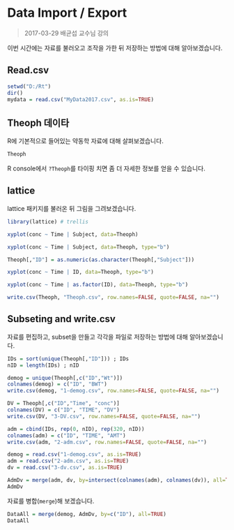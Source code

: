 # Data Import / Export

> 2017-03-29 배균섭 교수님 강의

이번 시간에는 자료를 불러오고 조작을 가한 뒤 저장하는 방법에 대해 알아보겠습니다.

## Read.csv

```{r eval = FALSE}
setwd("D:/Rt")
dir()
mydata = read.csv("MyData2017.csv", as.is=TRUE)
```

## Theoph 데이타

R에 기본적으로 들어있는 약동학 자료에 대해 살펴보겠습니다.

```{r}
Theoph
```

R console에서 `?Theoph`를 타이핑 치면 좀 더 자세한 정보를 얻을 수 있습니다.

## lattice

lattice 패키지를 불러온 뒤 그림을 그려보겠습니다.

```{r}
library(lattice) # trellis

xyplot(conc ~ Time | Subject, data=Theoph)

xyplot(conc ~ Time | Subject, data=Theoph, type="b")

Theoph[,"ID"] = as.numeric(as.character(Theoph[,"Subject"]))

xyplot(conc ~ Time | ID, data=Theoph, type="b")

xyplot(conc ~ Time | as.factor(ID), data=Theoph, type="b")

write.csv(Theoph, "Theoph.csv", row.names=FALSE, quote=FALSE, na="")

```

## Subseting and write.csv

자료를 편집하고, subset을 만들고 각각을 파일로 저장하는 방법에 대해 알아보겠습니다.

```{r}
IDs = sort(unique(Theoph[,"ID"])) ; IDs
nID = length(IDs) ; nID

demog = unique(Theoph[,c("ID","Wt")])
colnames(demog) = c("ID", "BWT")
write.csv(demog, "1-demog.csv", row.names=FALSE, quote=FALSE, na="")

DV = Theoph[,c("ID","Time", "conc")]
colnames(DV) = c("ID", "TIME", "DV")
write.csv(DV, "3-DV.csv", row.names=FALSE, quote=FALSE, na="")

adm = cbind(IDs, rep(0, nID), rep(320, nID))
colnames(adm) = c("ID", "TIME", "AMT")
write.csv(adm, "2-adm.csv", row.names=FALSE, quote=FALSE, na="")

demog = read.csv("1-demog.csv", as.is=TRUE)
adm = read.csv("2-adm.csv", as.is=TRUE)
dv = read.csv("3-dv.csv", as.is=TRUE)

AdmDv = merge(adm, dv, by=intersect(colnames(adm), colnames(dv)), all=TRUE)
AdmDv
```

자료를 병합(`merge`)해 보겠습니다.

```{r}
DataAll = merge(demog, AdmDv, by=c("ID"), all=TRUE)
DataAll
```

